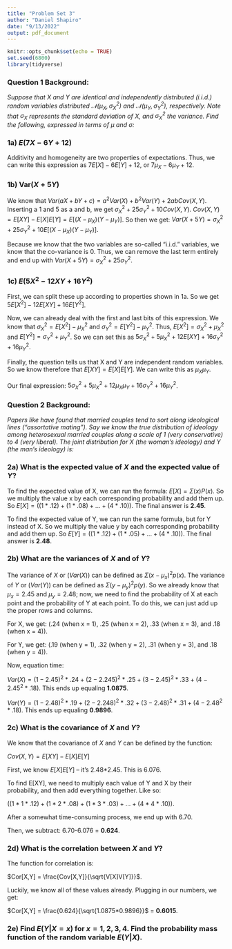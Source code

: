 ```yaml
---
title: "Problem Set 3"
author: "Daniel Shapiro"
date: "9/13/2022"
output: pdf_document
---
```


```r
knitr::opts_chunk$set(echo = TRUE)
set.seed(6800)
library(tidyverse)
```

### Question 1 Background:

*Suppose that $X$ and $Y$ are identical and independently distributed (i.i.d.) random variables distributed $\mathcal{N}(\mu_X, \sigma_X^2)$ and $\mathcal{N}(\mu_Y, \sigma_Y^2)$, respectively. Note that $\sigma_X$ represents the standard deviation of $X$, and $\sigma_X^2$ the variance. Find the following, expressed in terms of $\mu$ and $\sigma$:*

### 1a) $E(7X - 6Y + 12)$

Additivity and homogeneity are two properties of expectations. Thus, we can write this expression as $7E[X]-6E[Y]+12$, or $7\mu_X-6\mu_Y+12$.

### 1b) Var$(X + 5Y)$

We know that $Var(aX + bY + c) = a^2Var(X) + b^2Var(Y) + 2abCov(X,Y)$. Inserting a 1 and 5 as a and b, we get $\sigma_X^2 + 25\sigma_Y^2 + 10Cov(X,Y)$. $Cov(X,Y) = E[XY] - E[X]E[Y] = E[(X-\mu_X)(Y-\mu_Y)]$. So then we get:
$Var(X + 5Y) = \sigma_X^2 + 25\sigma_Y^2 + 10E[(X-\mu_X)(Y-\mu_Y)]$.

Because we know that the two variables are so-called "i.i.d." variables, we know that the co-variance is 0. Thus, we can remove the last term entirely and end up with $Var(X + 5Y) = \sigma_X^2 + 25\sigma_Y^2$. 

### 1c) $E(5X^2 - 12XY + 16Y^2)$

First, we can split these up according to properties shown in 1a. So we get $5E[X^2]-12E[XY]+16E[Y^2]$. 

Now, we can already deal with the first and last bits of this expression. We know that $\sigma_X^2 = E[X^2] - \mu_X^2$ and $\sigma_Y^2 = E[Y^2] - \mu_Y^2$. Thus, $E[X^2] = \sigma_X^2 + \mu_X^2$ and $E[Y^2] = \sigma_Y^2 + \mu_Y^2$. So we can set this as $5\sigma_X^2 + 5\mu_X^2 + 12E[XY] + 16\sigma_Y^2 + 16\mu_Y^2$.

Finally, the question tells us that X and Y are independent random variables. So we know therefore that $E[XY] = E[X]E[Y]$. We can write this as $\mu_X\mu_Y$.

Our final expression: $5\sigma_X^2 + 5\mu_X^2 + 12\mu_X\mu_Y + 16\sigma_Y^2 + 16\mu_Y^2$.

### Question 2 Background:

*Papers like \href{https://scholar.harvard.edu/files/dtingley/files/ajpsscents.pdf}{\color{red}{this one}} have found that married couples tend to sort along ideological lines ("assortative mating"). Say we know the true distribution of ideology among heterosexual married couples along a scale of 1 (very conservative) to 4 (very liberal). The joint distribution for $X$ (the woman's ideology) and $Y$ (the man's ideology) is:*
  
\begin{tabular}{c|cccc}
&\multicolumn{4}{c}{X}\\
Y & 1 & 2 & 3 & 4 \\
\hline 
1 & .12 & .05 & .01 & .01 \\
2 & .08 & .17 & .05 & .02 \\
3 & .02 & .01 & .23 & .05 \\
4 & .02 & .02 & .04 & .10 \\
\end{tabular}

### 2a) What is the expected value of $X$ and the expected value of $Y$?

To find the expected value of X, we can run the formula: $E[X] = \Sigma(x)P(x)$. So we multiply the value x by each corresponding probability and add them up. So $E[X] = ((1*.12) + (1 * .08) + ... + (4*.10))$. The final answer is **2.45**.

To find the expected value of Y, we can run the same formula, but for Y instead of X. So we multiply the value y by each corresponding probability and add them up. So $E[Y] = ((1*.12) + (1*.05) + ... + (4*.10))$. The final answer is **2.48**.

### 2b) What are the variances of $X$ and of $Y$?

The variance of $X$ or $(Var(X))$ can be defined as $\Sigma(x-\mu_x)^2p(x)$. The variance of $Y$ or $(Var(Y))$ can be defined as $\Sigma(y-\mu_y)^2p(y)$. So we already know that $\mu_x = 2.45$ and $\mu_y = 2.48$; now, we need to find the probability of X at each point and the probability of Y at each point. To do this, we can just add up the proper rows and columns. 

For X, we get: (.24 (when x = 1), .25 (when x = 2), .33 (when x = 3), and .18 (when x = 4)). 

For Y, we get: (.19 (when y = 1), .32 (when y = 2), .31 (when y = 3), and .18 (when y = 4)).

Now, equation time:

$Var(X)=(1-2.45)^2*.24 + (2-2.245)^2*.25 + (3-2.45)^2*.33 + (4-2.45^2*.18)$. This ends up equaling **1.0875**.

$Var(Y)=(1-2.48)^2*.19 + (2-2.248)^2*.32 + (3-2.48)^2*.31 + (4-2.48^2*.18)$. This ends up equaling **0.9896**.

### 2c) What is the covariance of $X$ and $Y$?

We know that the covariance of $X$ and $Y$ can be defined by the function: 

$Cov(X,Y) = E[XY] - E[X]E[Y]$

First, we know $E[X]E[Y]$ -- it's 2.48*2.45. This is 6.076. 

To find E[XY], we need to multiply each value of Y and X by their probability, and then add everything together. Like so: 

$((1*1*.12) + (1*2*.08) + (1*3*.03) + ... + (4*4*.10))$. 

After a somewhat time-consuming process, we end up with 6.70.

Then, we subtract: 6.70-6.076 = **0.624**.

### 2d) What is the correlation between $X$ and $Y$?

The function for correlation is:

$Cor[X,Y] = \frac{Cov[X,Y]}{\sqrt{V[X]V[Y]}}$. 

Luckily, we know all of these values already. Plugging in our numbers, we get:

$Cor[X,Y] = \frac{0.624}{\sqrt{1.0875*0.9896}}$ = **0.6015**.

### 2e) Find $E(Y|X=x)$ for $x = 1,2,3,4$.  Find the probability mass function of the random variable $E(Y|X)$.



